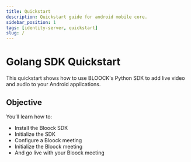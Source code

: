 ```yaml
---
title: Quickstart
description: Quickstart guide for android mobile core.
sidebar_position: 1
tags: [identity-server, quickstart]
slug: /
---
```



# Golang SDK Quickstart

This quickstart shows how to use BLOOCK's Python SDK to add live video and
audio to your Android applications.

## Objective

You’ll learn how to:

- Install the Bloock SDK
- Initialize the SDK
- Configure a Bloock meeting
- Initialize the Bloock meeting
- And go live with your Bloock meeting
